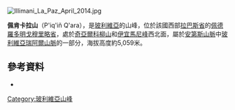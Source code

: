 [[Image:Illimani_La_Paz_April_2014.jpg|right]]
{{Coord|16|36|42|S|67|49|26|W|display=title}}

'''佩肯卡拉山'''（P'iq'iñ Q'ara），是[[玻利維亞|玻利維亞]]的山峰，位於該國西部[[拉巴斯省|拉巴斯省]]的[[佩德羅多明戈穆里略省|佩德羅多明戈穆里略省]]，處於[[奇亞爾科柳山_(南永加斯省)|奇亞爾科柳山]]和[[伊宜馬尼峰|伊宜馬尼峰]]西北面，屬於[[安第斯山脈|安第斯山脈]]中[[玻利維亞瑞阿爾山脈|玻利維亞瑞阿爾山脈]]的一部分，海拔高度約5,059米。

==參考資料==
*{{cite web|url=http://www.ine.gob.bo/publicaciones/visorPdf.aspx?Codigo=021201&tipo=1|title=Irupana|author=<!--Staff writer(s); no by-line.-->|date=|website=|publisher=INE, Bolivia|accessdate=October 31, 2014|deadurl=yes|archiveurl=https://web.archive.org/web/20141029154208/http://www.ine.gob.bo/publicaciones/visorPdf.aspx?Codigo=021201&tipo=1|archivedate=2014年10月29日}}

{{Bolivia-geo-stub}}
[[Category:玻利維亞山峰|Category:玻利維亞山峰]]